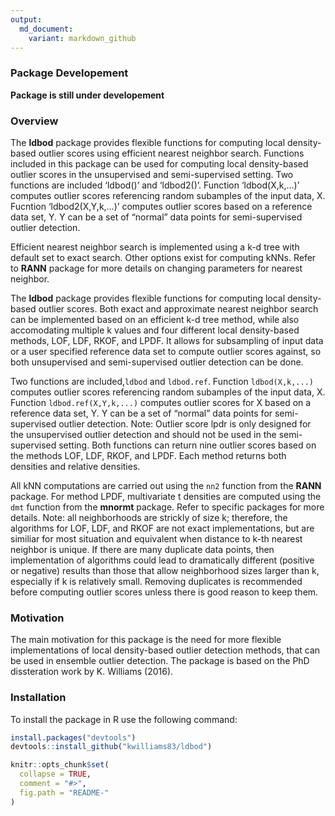 ```yaml
---
output:
  md_document:
    variant: markdown_github
---
```


### Package Developement
**Package is still under developement**

### Overview

The **ldbod** package provides flexible functions for computing local density-based outlier scores using efficient nearest neighbor search.  Functions included in this package can be used for computing local density-based outlier scores in the unsupervised and semi-supervised setting.  Two functions are included 'ldbod()' and 'ldbod2()'.  Function 'ldbod(X,k,...)' computes outlier scores referencing random subamples of the input data, X.  Fucntion 'ldbod2(X,Y,k,...)' computes outlier scores based on a reference data set, Y.  Y can be a set of "normal" data points for semi-supervised outlier detection.

Efficient nearest neighbor search is implemented using a k-d tree with default set to exact search.  Other options exist for computing kNNs.  Refer to **RANN** package for more details on changing parameters for nearest neighbor.   

The **ldbod** package provides flexible functions for computing local density-based outlier scores. Both exact and approximate nearest neighbor search can be implemented based on an efficient k-d tree method, while also accomodating multiple k values and four different local density-based methods, LOF, LDF, RKOF, and LPDF.  It allows for subsampling of input data or a user specified reference data set to compute outlier scores against, so both unsupervised and semi-supervised outlier detection can be done.  

Two functions are included,`ldbod` and `ldbod.ref`.  Function `ldbod(X,k,...)` computes outlier scores referencing random subamples of the input data, X.  Function `ldbod.ref(X,Y,k,...)` computes outlier scores for X based on a reference data set, Y.  Y can be a set of "normal" data points for semi-supervised outlier detection. Note: Outlier score lpdr is only designed for the unsupervised outlier detection and should not be used in the semi-supervised setting. Both functions can return nine outlier scores based on the methods LOF, LDF, RKOF, and LPDF.  Each method returns both densities and relative densities. 

All kNN computations are carried out using the `nn2` function from the **RANN** package. For method LPDF, multivariate t densities are computed using the `dmt` function from the **mnormt** package.  Refer to specific packages for more details.  Note: all neighborhoods are strickly of size k; therefore, the algorithms for LOF, LDF, and RKOF are not exact implementations, but are similiar for most situation and equivalent when distance to k-th nearest neighbor is unique.  If there are many duplicate data points, then implementation of algorithms could lead to dramatically different (positive or negative) results than those that allow neighborhood sizes larger than k, especially if k is relatively small.  Removing duplicates is recommended before computing outlier scores unless there is good reason to keep them.
  

### Motivation
The main motivation for this package is the need for more flexible implementations of local density-based outlier detection methods, that can be used in ensemble outlier detection. The package is based on the PhD dissteration work by K. Williams (2016).



### Installation
To install the package in R use the following command: 
``` r
install.packages("devtools")
devtools::install_github("kwilliams83/ldbod")
```



<!-- README.md is generated from README.Rmd. Please edit that file -->

```r
knitr::opts_chunk$set(
  collapse = TRUE,
  comment = "#>",
  fig.path = "README-"
)
```
